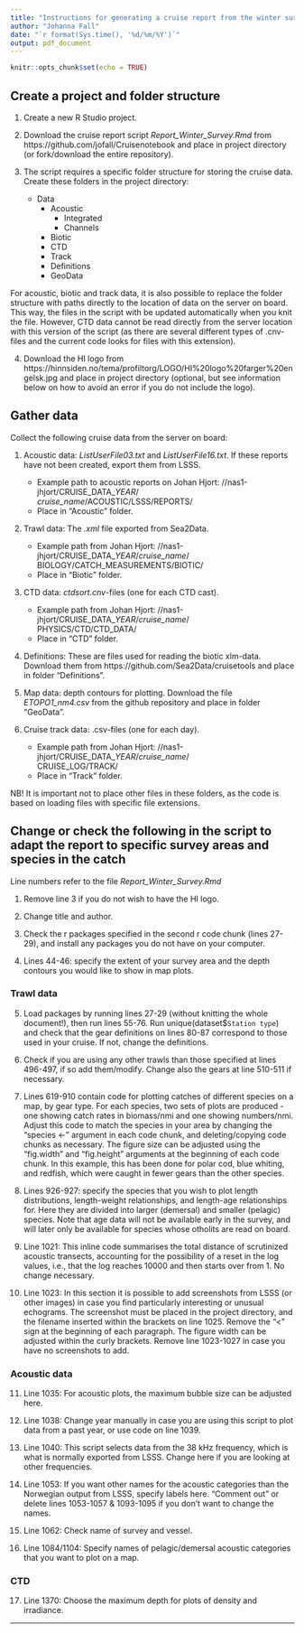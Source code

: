```yaml
---
title: "Instructions for generating a cruise report from the winter survey"
author: "Johanna Fall"
date: "`r format(Sys.time(), '%d/%m/%Y')`"
output: pdf_document
---
```


```r
knitr::opts_chunk$set(echo = TRUE)
```

## Create a project and folder structure

1. Create a new R Studio project.

2. Download the cruise report script *Report_Winter_Survey.Rmd* from https://github.com/jofall/Cruisenotebook and place in project directory (or fork/download the entire repository).

3. The script requires a specific folder structure for storing the cruise data. Create these folders in the project directory:
   + Data
      + Acoustic
         + Integrated
         + Channels
      + Biotic
      + CTD
      + Track
      + Definitions
      + GeoData
   
For acoustic, biotic and track data, it is also possible to replace the folder structure with paths directly to the location of data on the server on board. This way, the files in the script with be updated automatically when you knit the file. However, CTD data cannot be read directly from the server location with this version of the script (as there are several different types of .cnv-files and the current code looks for files with this extension).

4. Download the HI logo from https://hinnsiden.no/tema/profiltorg/LOGO/HI%20logo%20farger%20engelsk.jpg and place in project directory (optional, but see information below on how to avoid an error if you do not include the logo).

## Gather data

Collect the following cruise data from the server on board:

1. Acoustic data: *ListUserFile03.txt* and *ListUserFile16.txt*. If these reports have not been created, export them from LSSS.
   + Example path to acoustic reports on Johan Hjort: //nas1-jhjort/CRUISE_DATA_*YEAR*/  
   *cruise_name*/ACOUSTIC/LSSS/REPORTS/
   + Place in "Acoustic" folder.

2. Trawl data: The *.xml* file exported from Sea2Data. 
   + Example path from Johan Hjort: //nas1-jhjort/CRUISE_DATA_*YEAR*/*cruise_name*/  
   BIOLOGY/CATCH_MEASUREMENTS/BIOTIC/
   + Place in "Biotic" folder.

3. CTD data: *ctdsort.cnv*-files (one for each CTD cast).
   + Example path from Johan Hjort: //nas1-jhjort/CRUISE_DATA_*YEAR*/*cruise_name*/  
   PHYSICS/CTD/CTD_DATA/
   + Place in "CTD" folder.

4. Definitions: These are files used for reading the biotic xlm-data. Download them from https://github.com/Sea2Data/cruisetools and place in folder "Definitions".

5. Map data: depth contours for plotting. Download the file *ETOPO1_nm4.csv* from the github repository and place in folder "GeoData".

6. Cruise track data: .csv-files (one for each day).
   + Example path from Johan Hjort:
   //nas1-jhjort/CRUISE_DATA_*YEAR*/*cruise_name*/  
   CRUISE_LOG/TRACK/
   + Place in "Track" folder.

NB! It is important not to place other files in these folders, as the code is based on loading files with specific file extensions.

## Change or check the following in the script to adapt the report to specific survey areas and species in the catch

Line numbers refer to the file *Report_Winter_Survey.Rmd*

1. Remove line 3 if you do not wish to have the HI logo.

2. Change title and author.

3. Check the r packages specified in the second r code chunk (lines 27-29), and install any packages you do not have on your computer.

4. Lines 44-46: specify the extent of your survey area and the depth contours you would like to show in map plots.

### Trawl data

5. Load packages by running lines 27-29 (without knitting the whole document!), then run lines 55-76. Run unique(dataset$`Station type`) and check that the gear definitions on lines 80-87 correspond to those used in your cruise. If not, change the definitions.

6. Check if you are using any other trawls than those specified at lines 496-497, if so add them/modify. Change also the gears at line 510-511 if necessary.

7. Lines 619-910 contain code for plotting catches of different species on a map, by gear type. For each species, two sets of plots are produced - one showing catch rates in biomass/nmi and one showing numbers/nmi. Adjust this code to match the species in your area by changing the "species <-" argument in each code chunk, and deleting/copying code chunks as necessary. The figure size can be adjusted using the "fig.width" and "fig.height" arguments at the beginning of each code chunk. In this example, this has been done for polar cod, blue whiting, and redfish, which were caught in fewer gears than the other species.

8. Lines 926-927: specify the species that you wish to plot length distributions, length-weight relationships, and length-age relationships for. Here they are divided into larger (demersal) and smaller (pelagic) species. Note that age data will not be available early in the survey, and will later only be available for species whose otholits are read on board.

9. Line 1021: This inline code summarises the total distance of scrutinized acoustic transects, accounting for the possibility of a reset in the log values, i.e., that the log reaches 10000 and then starts over from 1. No change necessary.

10. Line 1023: In this section it is possible to add screenshots from LSSS (or other images) in case you find particularly interesting or unusual echograms. The screenshot must be placed in the project directory, and the filename inserted within the brackets on line 1025. Remove the "<" sign at the beginning of each paragraph. The figure width can be adjusted within the curly brackets. Remove line 1023-1027 in case you have no screenshots to add.

### Acoustic data

11. Line 1035: For acoustic plots, the maximum bubble size can be adjusted here.

12. Line 1038: Change year manually in case you are using this script to plot data from a past year, or use code on line 1039.

13. Line 1040: This script selects data from the 38 kHz frequency, which is what is normally exported from LSSS. Change here if you are looking at other frequencies.

14. Line 1053: If you want other names for the acoustic categories than the Norwegian output from LSSS, specify labels here. "Comment out" or delete lines 1053-1057 & 1093-1095 if you don't want to change the names.

15. Line 1062: Check name of survey and vessel.

16. Line 1084/1104: Specify names of pelagic/demersal acoustic categories that you want to plot on a map.

### CTD

17. Line 1370: Choose the maximum depth for plots of density and irradiance.

---